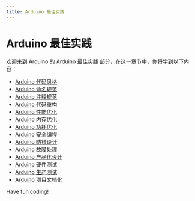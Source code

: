 ```yaml
---
title: Arduino 最佳实践
---
```


# Arduino 最佳实践

欢迎来到 Arduino 的 Arduino 最佳实践 部分，在这一章节中，你将学到以下内容：

- [Arduino 代码风格](./0-arduino-code-style.mdx)
- [Arduino 命名规范](./1-arduino-naming-convention.mdx)
- [Arduino 注释规范](./2-arduino-annotation-specification.mdx)
- [Arduino 代码重构](./3-arduino-code-refactoring.mdx)
- [Arduino 性能优化](./4-arduino-performance-optimization.mdx)
- [Arduino 内存优化](./5-arduino-memory-optimization.mdx)
- [Arduino 功耗优化](./6-arduino-power-consumption-optimization.mdx)
- [Arduino 安全编程](./7-arduino-security-programming.mdx)
- [Arduino 防错设计](./8-arduino-error-proof-design.mdx)
- [Arduino 故障处理](./9-arduino-troubleshooting.mdx)
- [Arduino 产品化设计](./10-arduino-product-design.mdx)
- [Arduino 硬件测试](./11-arduino-hardware-testing.mdx)
- [Arduino 生产测试](./12-arduino-production-test.mdx)
- [Arduino 项目文档化](./13-arduino-project-documentation.mdx)

Have fun coding!